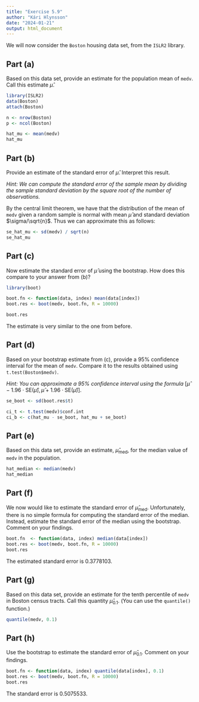 ```yaml
---
title: "Exercise 5.9"
author: "Kári Hlynsson"
date: "2024-01-21"
output: html_document
---
```


We will now consider the `Boston` housing data set, from the `ISLR2` library.

## Part (a)

Based on this data set, provide an estimate for the population mean of `medv`. Call this estimate $\hat\mu$.

```r
library(ISLR2)
data(Boston)
attach(Boston)

n <- nrow(Boston)
p <- ncol(Boston)
```

```r
hat_mu <- mean(medv)
hat_mu
```

## Part (b)

Provide an estimate of the standard error of $\hat\mu$. Interpret this result.

*Hint: We can compute the standard error of the sample mean by dividing the sample standard deviation by the square root of the number of observations.*

By the central limit theorem, we have that the distribution of the mean of `medv` given a random sample is normal with mean $\hat\mu$ and standard deviation $\sigma/\sqrt{n}$. Thus we can approximate this as follows:

```r
se_hat_mu <- sd(medv) / sqrt(n)
se_hat_mu
```

## Part (c)

Now estimate the standard error of $\hat\mu$ using the bootstrap. How does this compare to your answer from (b)?

```r
library(boot)

boot.fn <- function(data, index) mean(data[index])
boot.res <- boot(medv, boot.fn, R = 10000)

boot.res
```

The estimate is very similar to the one from before.

## Part (d)

Based on your bootstrap estimate from (c), provide a 95% confidence interval for the mean of `medv`. Compare it to the results obtained using `t.test(Boston$medv)`.

*Hint: You can approximate a 95% confidence interval using the formula* $[\hat\mu - 1.96 \cdot \mathrm{SE}(\hat\mu), \hat\mu + 1.96 \cdot \mathrm{SE}(\hat\mu)]$.

```r
se_boot <- sd(boot.res$t)

ci_t <- t.test(medv)$conf.int
ci_b <- c(hat_mu - se_boot, hat_mu + se_boot)
```

## Part (e)

Based on this data set, provide an estimate, $\hat\mu_{\mathrm{med}}$, for the median value of `medv` in the population.

```r
hat_median <- median(medv)
hat_median
```

## Part (f)

We now would like to estimate the standard error of $\hat\mu_{\mathrm{med}}$. Unfortunately, there is no simple formula for computing the standard error of the median. Instead, estimate the standard error of the median using the bootstrap. Comment on your findings.

```r
boot.fn  <- function(data, index) median(data[index])
boot.res <- boot(medv, boot.fn, R = 10000)
boot.res
```

The estimated standard error is 0.3778103.

## Part (g)

Based on this data set, provide an estimate for the tenth percentile of `medv` in Boston census tracts. Call this quantity $\hat\mu_{0.1}$. (You can use the `quantile()` function.)

```r
quantile(medv, 0.1)
```

## Part (h)

Use the bootstrap to estimate the standard error of $\hat\mu_{0.1}$. Comment on your findings.

```r
boot.fn <- function(data, index) quantile(data[index], 0.1)
boot.res <- boot(medv, boot.fn, R = 10000)
boot.res
```

The standard error is 0.5075533.
